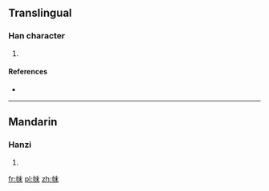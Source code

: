 ==Translingual==

===Han character===
{{Han char|rn=50|rad=巾|as=05|sn=8|four=|canj=中月木十 (LBDJ)}}

# {{defn|Han|sort=巾05}}

====References====
* {{Han ref|kx=0329.400|dkj=08844|dj=0635.150|hdz=10732.140|uh=5E13|ud=24083}}

----

==Mandarin==

===Hanzi===
{{cmn-hanzi|pin=[[mò]] ([[mo4]])|wg=mo<sup>4</sup>}}

# {{defn|lang=cmn|sort=巾05}}

[[fr:帓]]
[[pl:帓]]
[[zh:帓]]